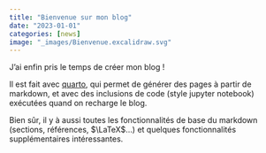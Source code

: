 ```yaml
---
title: "Bienvenue sur mon blog"
date: "2023-01-01"
categories: [news]
image: "_images/Bienvenue.excalidraw.svg"
---
```


J'ai enfin pris le temps de créer mon blog !

Il est fait avec [quarto](https://quarto.org), qui permet de générer des pages à partir de markdown, et avec des inclusions de code (style jupyter notebook) exécutées quand on recharge le blog.

Bien sûr, il y à aussi toutes les fonctionnalités de base du markdown (sections, références, $\LaTeX$...) et quelques fonctionnalités supplémentaires intéressantes.


